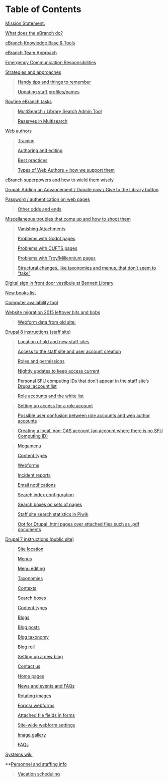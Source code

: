 # Table of Contents
[Mission Statement:](#mission-statement) 

[What does the eBranch do?](#what-does-the-ebranch-do) 

[eBranch Knowledge Base & Tools](#ebranch-knowledge-base-tools) 

[eBranch Team Approach](#ebranch-team-approach) 

[Emergency Communication
Responsibilities](#emergency-communication-responsibilities) 

[Strategies and approaches](#strategies-and-approaches) 

> [Handy tips and things to
> remember](#handy-tips-and-things-to-remember)
>
> [Updating staff profiles/names](#updating-staff-profilesnames) 

[Routine eBranch tasks](#routine-ebranch-tasks) 

> [MultiSearch / Library Search Admin
> Tool](#multisearch-library-search-admin-tool) 
>
> [Reserves in Multisearch](#reserves-in-multisearch) 

[Web authors](#web-authors) 

> [Training](#training) 
>
> [Authoring and editing](#authoring-and-editing) 
>
> [Best practices](#best-practices) 
>
> [Types of Web Authors + how we support
> them](#types-of-web-authors-how-we-support-them) 

[eBranch superpowers and how to wield them
wisely](#ebranch-superpowers-and-how-to-wield-them-wisely) 

[Drupal: Adding an Advancement / Donate now / Give to the Library
button](#drupal-adding-an-advancement-donate-now-give-to-the-library-button)


[Password / authentication on web
pages](#password-authentication-on-web-pages)

> [Other odds and ends](#other-odds-and-ends) 

[Miscellaneous troubles that come up and how to shoot
them](#miscellaneous-troubles-that-come-up-and-how-to-shoot-them) 

> [Vanishing Attachments](#vanishing-attachments)
>
> [Problems with Godot pages](#problems-with-godot-pages) 
>
> [Problems with CUFTS pages](#problems-with-cufts-pages) 
>
> [Problems with Troy/Millennium
> pages](#problems-with-troymillennium-pages)
>
> [Structural changes, like taxonomies and menus, that don't seem to
> "take"](#structural-changes-like-taxonomies-and-menus-that-dont-seem-to-take)


[Digital sign in front door vestibule at Bennett
Library](#digital-sign-in-front-door-vestibule-at-bennett-library)


[New books list](#new-books-list) 

[Computer availability tool](#computer-availability-tool)

[Website migration 2015 leftover bits and
bobs](#website-migration-2015-leftover-bits-and-bobs) 

> [Webform data from old site:](#webform-data-from-old-site)

[Drupal 8 instructions (staff site)](#drupal-8-instructions-staff-site)


> [Location of old and new staff
> sites](#location-of-old-and-new-staff-sites) 
>
> [Access to the staff site and user account
> creation](#access-to-the-staff-site-and-user-account-creation)
>
> [Roles and permissions](#roles-and-permissions)
>
> [Nightly updates to keep access
> current](#nightly-updates-to-keep-access-current)
>
> [Personal SFU computing IDs that don't appear in the staff site's
> Drupal account
> list](#personal-sfu-computing-ids-that-dont-appear-in-the-staff-sites-drupal-account-list)

>
> [Role accounts and the white list](#role-accounts-and-the-white-list)

>
> [Setting up access for a role
> account](#setting-up-access-for-a-role-account)
>
> [Possible user confusion between role accounts and web author
> accounts](#possible-user-confusion-between-role-accounts-and-web-author-accounts)

>
> [Creating a local, non-CAS account (an account where there is no SFU
> Computing
> ID)](#creating-a-local-non-cas-account-an-account-where-there-is-no-sfu-computing-id)

>
> [Megamenu](#megamenu)
>
> [Content types](#content-types)
>
> [Webforms](#webforms)
>
> [Incident reports](#incident-reports)
>
> [Email notifications](#email-notifications)
>
> [Search index configuration](#search-index-configuration)
>
> [Search boxes on sets of pages](#search-boxes-on-sets-of-pages) 
>
> [Staff site search statistics in
> Piwik](#staff-site-search-statistics-in-piwik)
>
> [Opt for Drupal .html pages over attached files such as .pdf
> documents](#opt-for-drupal-.html-pages-over-attached-files-such-as-.pdf-documents)


[Drupal 7 instructions (public
site)](#drupal-7-instructions-public-site)

> [Site location](#site-location)
>
> [Menus](#menus) 
>
> [Menu editing](#menu-editing)
>
> [Taxonomies](#taxonomies)
>
> [Contexts](#contexts)
>
> [Search boxes](#search-boxes)
>
> [Content types](#content-types-1) 
>
> [Blogs](#blogs)
>
> [Blog posts](#blog-posts)
>
> [Blog taxonomy](#blog-taxonomy)
>
> [Blog roll](#blog-roll) 
>
> [Setting up a new blog](#setting-up-a-new-blog) 
>
> [Contact us](#contact-us)
>
> [Home pages](#home-pages)
>
> [News and events and FAQs](#news-and-events-and-faqs) 
>
> [Rotating images](#rotating-images) 
>
> [Forms/ webforms](#forms-webforms) 
>
> [Attached file fields in forms](#attached-file-fields-in-forms)
>
> [Site-wide webform settings](#site-wide-webform-settings) 
>
> [Image gallery](#image-gallery)
>
> [FAQs](#faqs)

[Systems wiki](#systems-wiki)

**[Personnel and staffing info](#personnel-and-staffing-info)

> [Vacation scheduling](#vacation-scheduling)
